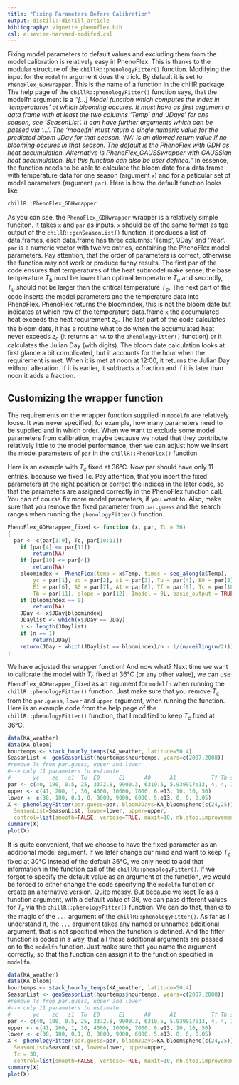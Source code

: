 ```yaml
---
title: "Fixing Parameters Before Calibration"
output: distill::distill_article
bibliography: vignette_phenoflex.bib
csl: elsevier-harvard-modifed.csl
---
```


Fixing model parameters to default values and excluding them from the model calibration is relatively easy in PhenoFlex. This is thanks to the modular structure of the `chillR::phenologyFitter()` function. Modifying the input for the `modelfn` argument does the trick. By default it is set to `PhenoFlex_GDHwrapper`. This is the name of a function in the chillR package. The help page of the `chillR::phenologyFitter()` function says, that the modelfn argument is a *"[...] Model function which computes the index in 'temperatures' at which blooming occures. It must have as first argument a data frame with at least the two columns 'Temp' and 'JDays' for one season, see 'SeasonList'. It can have further arguments which can be passed via '...'. The 'modelfn' must return a single numeric value for the predicted bloom JDay for that season. 'NA' is an allowed return value if no blooming occures in that season. The default is the PhenoFlex with GDH as heat accumulation. Alternative is PhenoFlex_GAUSSwrapper with GAUSSian heat accumulation. But this function can also be user defined."* 
In essence, the function needs to be able to calculate the bloom date for a data.frame with temperature data for one season (argument `x`) and for a paticular set of model parameters (argument `par`). Here is how the default function looks like: 

```r
chillR::PhenoFlex_GDHwrapper
```

As you can see, the `PhenoFlex_GDHwrapper` wrapper is a relatively simple funciton. It takes `x` and `par` as inputs. `x` should be of the same format as tge output of the `chillR::genSeasonList()` function, it produces a list of data.frames, each data.frame has three columns: 'Temp', 'JDay' and 'Year'. `par` is a numeric vector with twelve entries, containing the PhenoFlex model parameters. Pay attention, that the order of parameters is correct, otherwise the function may not work or produce funny results. The first par of the code ensures that temperatures of the heat submodel make sense, the base temperature $T_b$ must be lower than optimal temperature $T_u$ and secondly, $T_u$ should not be larger than the critical temperature $T_c$. The next part of the code inserts the model parameters and the temperature data into PhenoFlex. PhenoFlex returns the bloomindex, this is not the bloom date but indicates at which row of the temperature data.frame `x` the accumulated heat exceeds the heat requirement $z_c$. The last part of the code calculates the bloom date, it has a routine what to do when the accumulated heat never exceeds $z_c$ (it returns an `NA` to the `phenologyFitter()` function) or it calculates the Julian Day (with digits). The bloom date calculation looks at first glance a bit complicated, but it accounts for the hour when the requirement is met. When it is met at noon at 12:00, it returns the Julian Day without alteration. If it is earlier, it subtracts a fraction and if it is later than noon it adds a fraction. 

## Customizing the wrapper function

The requirements on the wrapper function supplied in `modelfn` are relatively loose. It was never specified, for example, how many parameters need to be supplied and in which order. When we want to exclude some model parameters from calibration, maybe because we noted that they contribute relatively little to the model performance, then we can adjust how we insert the model parameters of `par` in the `chillR::PhenoFlex()` function. 

Here is an example with $T_c$ fixed at 36°C. Now par should have only 11 entries, because we fixed Tc. Pay attention, that you incert the fixed parameters at the right position or correct the indices in the later code, so that the parameters are assigned correctly in the PhenoFlex function call. You can of course fix more model parameters, if you want to. Also, make sure that you remove the fixed parameter from `par.guess` and the search ranges when running the `phenologyFitter()` function.

```r
PhenoFlex_GDHwrapper_fixed <- function (x, par, Tc = 36) 
{
  par <- c(par[1:9], Tc, par[10:11])
    if (par[4] <= par[11]) 
        return(NA)
    if (par[10] <= par[4]) 
        return(NA)
    bloomindex <- PhenoFlex(temp = x$Temp, times = seq_along(x$Temp), 
        yc = par[1], zc = par[2], s1 = par[3], Tu = par[4], E0 = par[5], 
        E1 = par[6], A0 = par[7], A1 = par[8], Tf = par[9], Tc = par[10], 
        Tb = par[11], slope = par[12], Imodel = 0L, basic_output = TRUE)$bloomindex
    if (bloomindex == 0) 
        return(NA)
    JDay <- x$JDay[bloomindex]
    JDaylist <- which(x$JDay == JDay)
    n <- length(JDaylist)
    if (n == 1) 
        return(JDay)
    return(JDay + which(JDaylist == bloomindex)/n - 1/(n/ceiling(n/2)))
}

```


We have adjusted the wrapper function! And now what? Next time we want to calibrate the model with $T_c$ fixed at 36°C (or any other value), we can use `PhenoFlex_GDHwrapper_fixed` as an argument for `modelfn` when running the `chillR::phenologyFitter()` function. Just make sure that you remove $T_c$ from the `par.guess`, `lower` and `upper` argument, when running the function. Here is an example code from the help page of the `chillR::phenologyFitter()` function, that I modified to keep $T_c$ fixed at 36°C. 

```r
data(KA_weather)
data(KA_bloom)
hourtemps <- stack_hourly_temps(KA_weather, latitude=50.4)
SeasonList <- genSeasonList(hourtemps$hourtemps, years=c(2007,2008))
#remove Tc from par.guess, upper and lower
#--> only 11 parameters to estimate
#       yc    zc   s1  Tu  E0      E1      A0      A1           Tf Tb slop  
par <- c(40, 190, 0.5, 25, 3372.8, 9900.3, 6319.5, 5.939917e13, 4, 4, 1.6)
upper <- c(41, 200, 1, 30, 4000, 10000, 7000, 6.e13, 10, 10, 50)
lower <- c(38, 180, 0.1, 0, 3000, 9000, 6000, 5.e13, 0, 0, 0.05)
X <- phenologyFitter(par.guess=par, bloomJDays=KA_bloom$pheno[c(24,25)], 
  SeasonList=SeasonList, lower=lower, upper=upper,
  control=list(smooth=FALSE, verbose=TRUE, maxit=10, nb.stop.improvement=5))
summary(X)
plot(X)

```

It is quite convenient, that we choose to have the fixed parameter as an additional model argument. If we later change our mind and want to keep $T_c$ fixed at 30°C instead of the default 36°C, we only need to add that information in the function call of the `chillR::phenologyFitter()`. If we forgot to specify the default value as an argument of the function, we would be forced to either change the code specifying the `modelfn` function or create an alternative version. Quite messy. But because we kept Tc as a function argument, with a default value of 36, we can pass different values for $T_c$ via the `chillR::phenologyFitter()` function. We can do that, thanks to the magic of the `...` argument of the `chillR::phenologyFitter()`. As far as I understand it, the `...` argument takes any named or unnamed additional argument, that is not specified when the function is defined. And the fitter function is coded in a way, that all these additional arguments are passed on to the `modelfn` function. Just make sure that you name the argument correctly, so that the function can assign it to the function specified in `modelfn`.

```r
data(KA_weather)
data(KA_bloom)
hourtemps <- stack_hourly_temps(KA_weather, latitude=50.4)
SeasonList <- genSeasonList(hourtemps$hourtemps, years=c(2007,2008))
#remove Tc from par.guess, upper and lower
#--> only 11 parameters to estimate
#       yc    zc   s1  Tu  E0      E1      A0      A1           Tf Tb slop  
par <- c(40, 190, 0.5, 25, 3372.8, 9900.3, 6319.5, 5.939917e13, 4, 4, 1.6)
upper <- c(41, 200, 1, 30, 4000, 10000, 7000, 6.e13, 10, 10, 50)
lower <- c(38, 180, 0.1, 0, 3000, 9000, 6000, 5.e13, 0, 0, 0.05)
X <- phenologyFitter(par.guess=par, bloomJDays=KA_bloom$pheno[c(24,25)], 
  SeasonList=SeasonList, lower=lower, upper=upper,
  Tc = 30,
  control=list(smooth=FALSE, verbose=TRUE, maxit=10, nb.stop.improvement=5))
summary(X)
plot(X)

```

